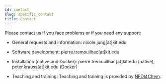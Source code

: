 ```yaml
---
id: contact
slug: specific_contact
title: Contact
---
```


Please contact us if you face problems or if you need any support:

* General requests and information:  nicole.jung[at]kit.edu

* Software development: pierre.tremouilhac[at]kit.edu

* Installation (native and Docker): pierre.tremouilhac[at]kit.edu (native), peter.krauss[at]kit.edu (Docker)

* Teaching and training: Teaching and training is provided by [NFDI4Chem](https://www.nfdi4chem.de/).




